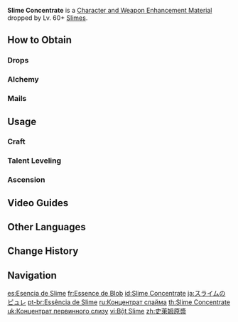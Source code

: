 {{Item Infobox
|id           = 112004
|image        = Item Slime Concentrate.png
|type         = Character and Weapon Enhancement Materials
|group        = Slime Slimes
|group2       = General Enemy Drops
|invCategory  = Character Development Items
|quality      = 3
|description  = Concentrated slime essence. When left alone, it will begin to move on its own.
|source1      = Dropped by Lv. 60+ [[Slimes]]
|source2      = [[Alchemy]]
}}
'''Slime Concentrate''' is a [[Character and Weapon Enhancement Material]] dropped by Lv. 60+ [[Slimes]].

==How to Obtain==
===Drops===
{{Dropped By|level=60}}

===Alchemy===
{{Recipe
|type = Crafting
|Slime Secretions = 3
|Mora = 50
|sort = Slime Secretions;Mora
}}

===Mails===
{{Mail Attachments by Category List}}

==Usage==
===Craft===
{{Craft Usage}}

===Talent Leveling===
{{Talent Leveling Usage}}

===Ascension===
{{Ascension Usage}}

==Video Guides==
{{EVT
|video1   = https://youtu.be/WygaIgDClwY
|caption1 = Liyue Region Farm Guide (250 total)
}}

==Other Languages==
{{Other Languages
|en      = Slime Concentrate
|zhs     = 史莱姆原浆
|zhs_rm  = Shǐláimǔ yuán jiāng
|zht     = 史萊姆原漿
|zht_rm  = Shǐláimǔ yuán jiāng
|zh_tl   = Thick Raw Slime
|ja      = スライムのピュレ
|ja_rm   = Suraimu no Pyure
|ja_tl   = Slime Puree
|ko      = 슬라임 원액
|ko_rm   = Seullaim Wonaek
|ko_tl   = Slime Crude Liquid
|es      = Esencia de Slime
|es_tl   = Slime Essence
|fr      = Essence de Blob
|fr_tl   = {{Lex|Slime|fr}}'s Essence
|ru      = Концентрат слайма
|ru_tl   = Slime Concentrate
|th      = Slime Concentrate
|vi      = Bột Slime
|vi_tl   = 
|de      = Schleimkonzentrat
|de_tl   = Slime Concentrate
|id      = Slime Concentrate
|pt      = Essência de Slime
|pt_tl   = Slime Essence
|tr      = Yoğun Bodurlop Özü
|tr_tl   = 
|it      = Concentrato di Melmoso
|it_tl   = {{Lex|Slime|it}}'s Concentrate
}}

==Change History==
{{Change History|1.0}}

==Navigation==
{{Development Item Navbox|Character and Weapon Enhancement Materials}}

[[es:Esencia de Slime]]
[[fr:Essence de Blob]]
[[id:Slime Concentrate]]
[[ja:スライムのピュレ]]
[[pt-br:Essência de Slime]]
[[ru:Концентрат слайма]]
[[th:Slime Concentrate]]
[[uk:Концентрат первинного слизу]]
[[vi:Bột Slime]]
[[zh:史萊姆原漿]]